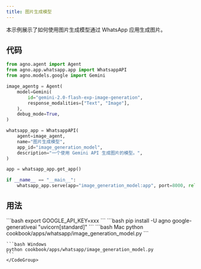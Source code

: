 ```yaml
---
title: 图片生成模型
---
```


本示例展示了如何使用图片生成模型通过 WhatsApp 应用生成图片。
## 代码

```python cookbook/apps/whatsapp/image_generation_model.py
from agno.agent import Agent
from agno.app.whatsapp.app import WhatsappAPI
from agno.models.google import Gemini

image_agentg = Agent(
    model=Gemini(
        id="gemini-2.0-flash-exp-image-generation",
        response_modalities=["Text", "Image"],
    ),
    debug_mode=True,
)

whatsapp_app = WhatsappAPI(
    agent=image_agent,
    name="图片生成模型",
    app_id="image_generation_model",
    description="一个使用 Gemini API 生成图片的模型。",
)

app = whatsapp_app.get_app()

if __name__ == "__main__":
    whatsapp_app.serve(app="image_generation_model:app", port=8000, reload=True)

```

## 用法

<Steps>
  <Snippet file="create-venv-step.mdx" />

  <Step title="设置您的 API 密钥">
    ```bash
    export GOOGLE_API_KEY=xxx
    ```
  </Step>

  <Step title="安装库">
    ```bash
    pip install -U agno google-generativeai "uvicorn[standard]"
    ```
  </Step>

  <Step title="运行 Agent">
    <CodeGroup>
    ```bash Mac
    python cookbook/apps/whatsapp/image_generation_model.py
    ```

    ```bash Windows
    python cookbook/apps/whatsapp/image_generation_model.py
    ```
    </CodeGroup>
  </Step>
</Steps>